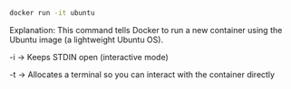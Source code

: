 ```bash
docker run -it ubuntu
```

Explanation:
This command tells Docker to run a new container using the Ubuntu image (a lightweight Ubuntu OS).

-i → Keeps STDIN open (interactive mode)

-t → Allocates a terminal so you can interact with the container directly